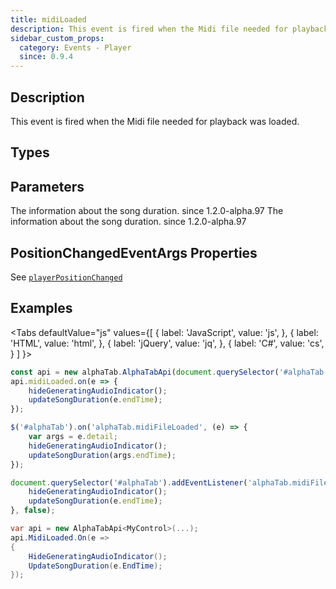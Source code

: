 ```yaml
---
title: midiLoaded
description: This event is fired when the Midi file needed for playback was loaded.
sidebar_custom_props:
  category: Events - Player
  since: 0.9.4
---
```


<SinceBadge since="0.9.4" />


## Description
This event is fired when the Midi file needed for playback was loaded.    

<EventDescription metadata={metadata} />

## Types

<TypeTable>
    <TypeRow type="js" name="function(args)" />    
    <TypeRow type="net" name="Action<PositionChangedEventArgs>" />    
</TypeTable>

## Parameters
<ParameterTable>
    <ParameterRow platform="js" name="args" type="alphaTab.synth.PositionChangedEventArgs">
        The information about the song duration. <span class="badge badge--info">since 1.2.0-alpha.97</span>
    </ParameterRow>
    <ParameterRow platform="net" name="args" type="AlphaTab.Synth.PositionChangedEventArgs">
        The information about the song duration. <span class="badge badge--info">since 1.2.0-alpha.97</span>
    </ParameterRow>
</ParameterTable>

## PositionChangedEventArgs Properties

See [`playerPositionChanged`](/docs/reference/api/playerpositionchanged)

## Examples

<Tabs
  defaultValue="js"
  values={[
    { label: 'JavaScript', value: 'js', },
    { label: 'HTML', value: 'html', },
    { label: 'jQuery', value: 'jq', },
    { label: 'C#', value: 'cs', }
  ]
}>
<TabItem value="js">

```js
const api = new alphaTab.AlphaTabApi(document.querySelector('#alphaTab'));
api.midiLoaded.on(e => {
    hideGeneratingAudioIndicator();
    updateSongDuration(e.endTime);
});
```

</TabItem>
<TabItem value="jq">

```js
$('#alphaTab').on('alphaTab.midiFileLoaded', (e) => {
    var args = e.detail;
    hideGeneratingAudioIndicator();
    updateSongDuration(args.endTime);
});
```

</TabItem>
<TabItem value="html">

```js
document.querySelector('#alphaTab').addEventListener('alphaTab.midiFileLoaded', e => {
    hideGeneratingAudioIndicator();
    updateSongDuration(e.endTime);
}, false);
```

</TabItem>
<TabItem value="cs">

```cs
var api = new AlphaTabApi<MyControl>(...);
api.MidiLoaded.On(e => 
{
    HideGeneratingAudioIndicator();
    UpdateSongDuration(e.EndTime);
});
```

</TabItem>
</Tabs>